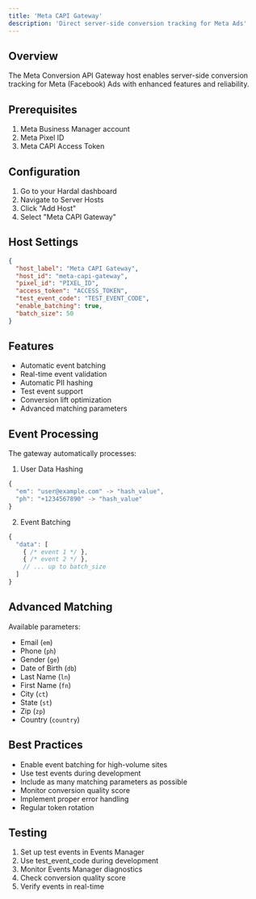 ```yaml
---
title: 'Meta CAPI Gateway'
description: 'Direct server-side conversion tracking for Meta Ads'
---
```


## Overview

The Meta Conversion API Gateway host enables server-side conversion tracking for Meta (Facebook) Ads with enhanced features and reliability.

## Prerequisites

1. Meta Business Manager account
2. Meta Pixel ID
3. Meta CAPI Access Token

## Configuration

1. Go to your Hardal dashboard
2. Navigate to Server Hosts
3. Click "Add Host"
4. Select "Meta CAPI Gateway"

## Host Settings

```json
{
  "host_label": "Meta CAPI Gateway",
  "host_id": "meta-capi-gateway",
  "pixel_id": "PIXEL_ID",
  "access_token": "ACCESS_TOKEN",
  "test_event_code": "TEST_EVENT_CODE",
  "enable_batching": true,
  "batch_size": 50
}
```

## Features

- Automatic event batching
- Real-time event validation
- Automatic PII hashing
- Test event support
- Conversion lift optimization
- Advanced matching parameters

## Event Processing

The gateway automatically processes:

1. User Data Hashing
```javascript
{
  "em": "user@example.com" -> "hash_value",
  "ph": "+1234567890" -> "hash_value"
}
```

2. Event Batching
```javascript
{
  "data": [
    { /* event 1 */ },
    { /* event 2 */ },
    // ... up to batch_size
  ]
}
```

## Advanced Matching

Available parameters:

- Email (`em`)
- Phone (`ph`)
- Gender (`ge`)
- Date of Birth (`db`)
- Last Name (`ln`)
- First Name (`fn`)
- City (`ct`)
- State (`st`)
- Zip (`zp`)
- Country (`country`)

## Best Practices

- Enable event batching for high-volume sites
- Use test events during development
- Include as many matching parameters as possible
- Monitor conversion quality score
- Implement proper error handling
- Regular token rotation

## Testing

1. Set up test events in Events Manager
2. Use test_event_code during development
3. Monitor Events Manager diagnostics
4. Check conversion quality score
5. Verify events in real-time 